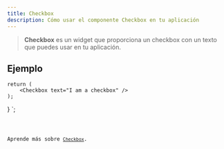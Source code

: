 ```yaml
---
title: Checkbox
description: Cómo usar el componente Checkbox en tu aplicación
---
```



> **Checkbox** es un widget que proporciona un checkbox con un texto que puedes usar en tu aplicación.

## Ejemplo


    return (
        <Checkbox text="I am a checkbox" />
    );
}
`;

<Code code={qCheckboxExample} title='example_checkbox.tsx' lang='tsx' />

Aprende más sobre [`Checkbox`](https://vixen-js.github.io/docs/build-application-vanilla/Basic-Widgets/QCheckbox).